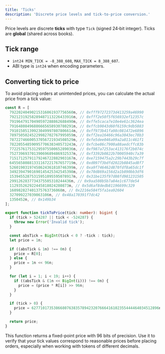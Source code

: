 ```yaml
---
title: 'Ticks'
description: 'Discrete price levels and tick-to-price conversion.'
---
```


Price levels are discrete **ticks** with type `Tick` (signed 24‑bit integer). Ticks are **global** (shared across books).

## Tick range

- `int24 MIN_TICK = -8_388_608`, `MAX_TICK = 8_388_607`.
- ABI type is `int24` when encoding parameters.

## Converting tick to price

To avoid placing orders at unintended prices, you can calculate the actual price from a tick value:

```ts
const R = [
  79220240490215316061937756560n, // 0xfff97272373d413259a46990
  79212319258289487113226433916n, // 0xfff2e50f5f656932ef12357c
  79196479170490597288862688490n, // 0xffe5caca7e10e4e61c3624ea
  79164808496886665658930780291n, // 0xffcb9843d60f6159c9db5883
  79101505139923049997807806614n, // 0xff973b41fa98c081472e6896
  78975050245229982702767995059n, // 0xff2ea16466c96a3843ec78b3
  78722746600537056721934508529n, // 0xfe5dee046a99a2a811c461f1
  78220554859095770638340573243n, // 0xfcbe86c7900a88aedcffc83b
  77225761753129597550065289036n, // 0xf987a7253ac413176f2b074c
  75273969370139069689486932537n, // 0xf3392b0822b70005940c7a39
  71517125791179246722882903167n, // 0xe7159475a2c29b7443b29c7f
  64556580881331167221767657719n, // 0xd097f3bdfd2022b8845ad8f7
  52601903197458624361810746399n, // 0xa9f746462d870fdf8a65dc1f
  34923947901690145425342545398n, // 0x70d869a156d2a1b890bb3df6
  15394552875315951095595078917n, // 0x31be135f97d08fd981231505
  2991262837734375505310244436n, // 0x9aa508b5b7a84e1c677de54
  112935262922445818024280873n, // 0x5d6af8dedb81196699c329
  160982827401375763736068n, // 0x2216e584f5fa1ea92604
  327099227039063106n, // 0x48a170391f7dc42
  1350452n, // 0x149b34
];

export function tickToPrice(tick: number): bigint {
  if (tick > 524287 || tick < -524287) {
    throw new Error('Invalid tick');
  }

  const absTick = BigInt(tick < 0 ? -tick : tick);
  let price = 1n;

  if ((absTick & 1n) !== 0n) {
    price = R[0];
  } else {
    price = 1n << 96n;
  }

  for (let i = 1; i < 19; i++) {
    if ((absTick & (1n << BigInt(i))) !== 0n) {
      price = (price * R[i]) >> 96n;
    }
  }

  if (tick > 0) {
    price = 6277101735386680763835789423207666416102355444464034512896n / price;
  }

  return price;
}
```

This function returns a fixed-point price with 96 bits of precision. Use it to verify that your tick values correspond to reasonable prices before placing orders, especially when working with tokens of different decimals.
